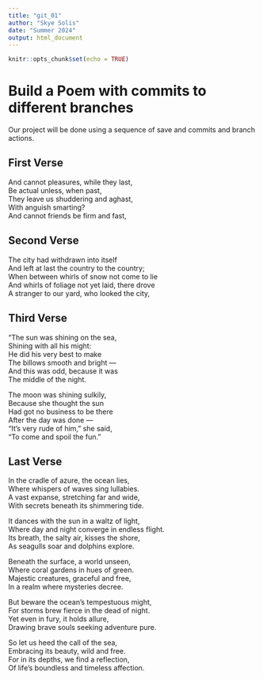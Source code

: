 ```yaml
---
title: "git_01"
author: "Skye Solis"
date: "Summer 2024"
output: html_document
---
```


```r
knitr::opts_chunk$set(echo = TRUE)
```
# Build a Poem with commits to different branches
Our project will be done using a sequence of save and commits and branch actions.
<!-- Do not modify or change any text in "!--" bracketed areas such as this --- these are instructions to
you, if you change any of this the git program will notice it and compromise your git merging strategy !-->

## First Verse 
<!--Put the first five lines of a poem by Lewis Carrol in this section!-->

And cannot pleasures, while they last,     
Be actual unless, when past,     
They leave us shuddering and aghast,     
With anguish smarting?     
And cannot friends be firm and fast,     


## Second Verse
<!--Put the first five lines of a poem by Robert Frost here!-->

The city had withdrawn into itself     
And left at last the country to the country;     
When between whirls of snow not come to lie     
And whirls of foliage not yet laid, there drove     
A stranger to our yard, who looked the city,     


## Third Verse
<!--Put the first two verses of The Walrus and the Carpenter here!-->

"The sun was shining on the sea,  
Shining with all his might:  
He did his very best to make  
The billows smooth and bright —  
And this was odd, because it was  
The middle of the night.  

The moon was shining sulkily,  
Because she thought the sun  
Had got no business to be there  
After the day was done —  
"It's very rude of him," she said,  
"To come and spoil the fun."  



## Last Verse
<!--Put a short poem you created using chatGPT of 20 to 30 lines,here!-->

In the cradle of azure, the ocean lies,   
Where whispers of waves sing lullabies.   
A vast expanse, stretching far and wide,   
With secrets beneath its shimmering tide.   

It dances with the sun in a waltz of light,   
Where day and night converge in endless flight.   
Its breath, the salty air, kisses the shore,   
As seagulls soar and dolphins explore.   

Beneath the surface, a world unseen,   
Where coral gardens in hues of green.   
Majestic creatures, graceful and free,   
In a realm where mysteries decree.   

But beware the ocean's tempestuous might,   
For storms brew fierce in the dead of night.   
Yet even in fury, it holds allure,   
Drawing brave souls seeking adventure pure.   

So let us heed the call of the sea,   
Embracing its beauty, wild and free.   
For in its depths, we find a reflection,   
Of life's boundless and timeless affection.   

